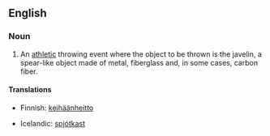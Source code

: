 ==English==
{{wikipedia}}
===Noun===
{{en-noun|-|sg=[[javelin]] [[throw]]}}

# {{context|athletics}} An [[athletic]] throwing event where the object to be thrown is the javelin, a spear-like object made of metal, fiberglass and, in some cases, carbon fiber.

====Translations====
{{trans-top|athletic event where a javelin is thrown}}
*Finnish: [[keihäänheitto]]
{{trans-mid}}
*Icelandic: [[spjótkast]] {{n}}
{{trans-bottom}}